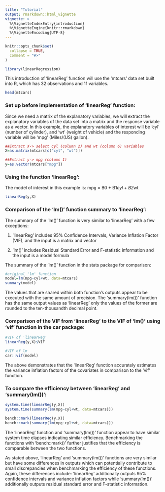 ```yaml
---
title: "Tutorial"
output: rmarkdown::html_vignette
vignette: >
  %\VignetteIndexEntry{introduction}
  %\VignetteEngine{knitr::rmarkdown}
  %\VignetteEncoding{UTF-8}
---
```


```r
knitr::opts_chunk$set(
  collapse = TRUE,
  comment = "#>"
)
```

```r
library(linearRegression)
```

This introduction of 'linearReg' function will use the 'mtcars' data set built 
into R, which has 32 observations and 11 variables.

```r
head(mtcars)
```

### Set up before implementation of 'linearReg' function:

Since we need a matrix of the explanatory variables, we will extract the 
explanatory variables of the data set into a matrix and the response variable 
as a vector. In this example, the explanatory variables of interest will be 
'cyl' (number of cylinder), and 'wt' (weight of vehicle) and the responding 
variable will be 'mpg' (Miles/(US) gallon).

```r
##Extract X-> select cyl (column 2) and wt (column 6) variables
X=as.matrix(mtcars[c("cyl", "wt")])

##Extract y-> mpg (column 1)
y=as.vector(mtcars["mpg"])
```

### Using the function 'linearReg':

The model of interest in this example is: mpg = B0 + B1*cyl + B2*wt

```r
linearReg(y,X)
```

### Comparison of the 'lm()' function summary to 'linearReg':

The summary of the 'lm()' function is very similar to 'linearReg' with a 
few exceptions:

1. 'linearReg' includes 95% Confidence Intervals, Variance Inflation Factor
    (VIF), and the input is a matrix and vector
    
2. 'lm()' includes Residual Standard Error and F-statistic information and 
    the input is a model formula

The summary of the 'lm()' function in the stats package for comparison:

```r
#original 'lm' function
model=lm(mpg~cyl+wt, data=mtcars)
summary(model)
```

The values that are shared within both function's outputs appear to be executed 
with the same amount of precision. The 'summary(lm())' function has the same 
output values as 'linearReg' only the values of the former are rounded to the
ten-thousandth decimal point. 

### Comparison of the VIF from 'linearReg' to the VIF of 'lm()' using 'vif' function in the car package:

```r
#VIF of 'linearReg'
linearReg(y,X)$VIF

#VIF of lm
car::vif(model)
```

The above demonstrates that the 'linearReg' function accurately estimates the 
variance inflation factors of the covariates in comparison to the 'vif' 
function. 

### To compare the efficiency between 'linearReg' and 'summary(lm())':

```r
system.time(linearReg(y,X))
system.time(summary(lm(mpg~cyl+wt, data=mtcars)))

bench::mark(linearReg(y,X))
bench::mark(summary(lm(mpg~cyl+wt, data=mtcars)))
```

The 'linearReg' function and 'summary(lm())' function appear to have similar 
system time elapses indicating similar efficiency. Benchmarking the functions
with 'bench::mark()' further justifies that the efficiency is comparable between
the two functions.

As stated above, 'linearReg' and 'summary(lm())' functions are very similar but
have some differences in outputs which can potentially contribute to 
small discrepancies when benchmarking the efficiency of these functions. Again,
these differences include: 'linearReg' additionally outputs 95% confidence 
intervals and variance inflation factors while 'summary(lm())' additionally
outputs residual standard error and F-statistic information.

